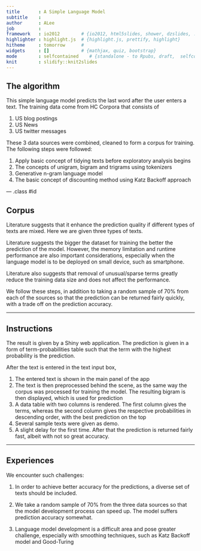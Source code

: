 ```yaml
---
title       : A Simple Language Model
subtitle    : 
author      : ALee
job         : 
framework   : io2012        # {io2012, html5slides, shower, dzslides, ...}
highlighter : highlight.js  # {highlight.js, prettify, highlight}
hitheme     : tomorrow      # 
widgets     : []            # {mathjax, quiz, bootstrap}
mode        : selfcontained    # {standalone - to Rpubs, draft,  selfcontained}
knit        : slidify::knit2slides
---
```


## The algorithm
This simple language model predicts the last word after the user enters a text.
The training data come from HC Corpora that consists of

1. US blog postings
2. US News
3. US twitter messages

These 3 data sources were combined, cleaned to form a corpus for training. The following steps were followed:

1. Apply basic concept of tidying texts before exploratory analysis begins 
2. The concepts of unigram, bigram and trigrams using tokenizers
3. Generative n-gram language model
4. The basic concept of discounting method using Katz Backoff approach

--- .class #id 

## Corpus

Literature suggests that it enhance the prediction quality if different types of texts are mixed. Here we are given three types of texts.

Literature suggests the bigger the dataset for training the better the prediction of the model. However, the memory limitation and runtime performance are also important considerations, especially when the language model is to be deployed on small device, such as smartphone.

Literature also suggests that removal of unusual/sparse terms greatly reduce the training data size and does not affect the performance. 

We follow these steps, in addition to taking a random sample of 70% from each of the sources so that the prediction can be returned fairly quickly, with a trade off on the prediction accuracy.

---

## Instructions
The result is given by a Shiny web application. The prediction is given in a form of term-probabilities table such that the term with the highest probability is the prediction.

After the text is entered in the text input box, 

1. The entered text is shown in the main panel of the app
2. The text is then preprocessed behind the scene, as the same way the corpus was processed for training the model. The resulting bigram is then displayed, which is used for prediction
3. A data table with two columns is rendered. The first column gives the terms, whereas the second column gives the respective probabilities in descending order, with the best prediction on the top
4. Several sample texts were given as demo.
5. A slight delay for the first time. After that the prediction is returned fairly fast, albeit with not so great accuracy. 

---

## Experiences

We encounter such challenges:

1. In order to achieve better accuracy for the predictions, a diverse set of texts should be included.

2. We take a random sample of 70% from the three data sources so that the model development process can speed up. The model suffers prediction accuracy somewhat.

3. Language model development is a difficult area and pose greater challenge, especially with smoothing techniques, such as Katz Backoff model and Good-Turing 



